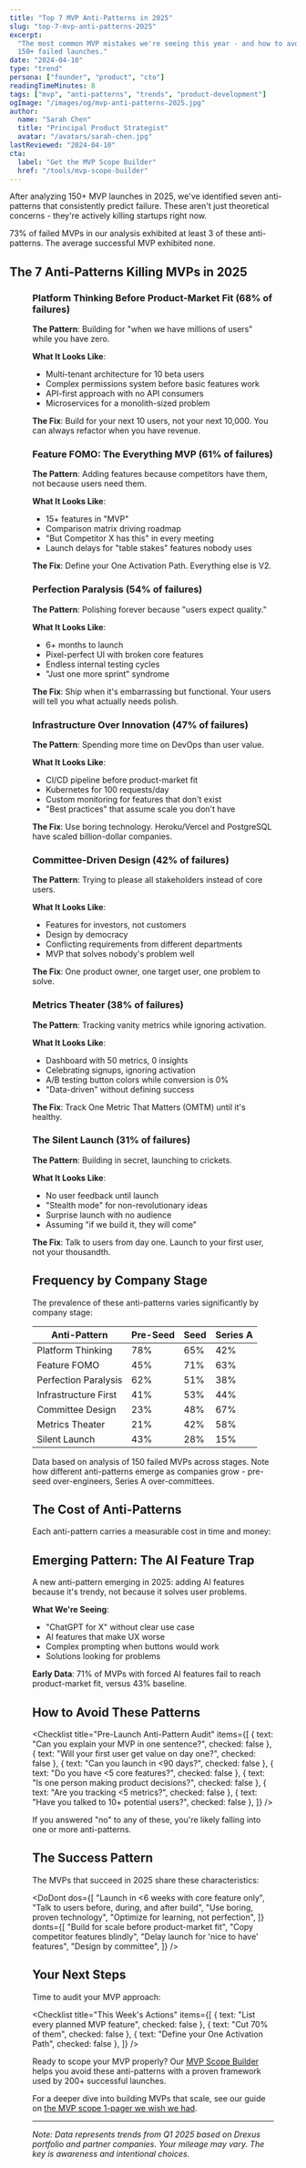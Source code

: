 ```yaml
---
title: "Top 7 MVP Anti-Patterns in 2025"
slug: "top-7-mvp-anti-patterns-2025"
excerpt:
  "The most common MVP mistakes we're seeing this year - and how to avoid them. Based on analysis of
  150+ failed launches."
date: "2024-04-10"
type: "trend"
persona: ["founder", "product", "cto"]
readingTimeMinutes: 8
tags: ["mvp", "anti-patterns", "trends", "product-development"]
ogImage: "/images/og/mvp-anti-patterns-2025.jpg"
author:
  name: "Sarah Chen"
  title: "Principal Product Strategist"
  avatar: "/avatars/sarah-chen.jpg"
lastReviewed: "2024-04-10"
cta:
  label: "Get the MVP Scope Builder"
  href: "/tools/mvp-scope-builder"
---
```


After analyzing 150+ MVP launches in 2025, we've identified seven anti-patterns that consistently
predict failure. These aren't just theoretical concerns - they're actively killing startups right
now.

<Callout type="warning" title="Trend Alert">
  73% of failed MVPs in our analysis exhibited at least 3 of these anti-patterns. The average
  successful MVP exhibited none.
</Callout>

## The 7 Anti-Patterns Killing MVPs in 2025

<Figure
  src="/images/charts/mvp-anti-patterns-frequency.svg"
  alt="Bar chart showing frequency of MVP anti-patterns: Platform Thinking (68%), Feature FOMO (61%), Perfection Paralysis (54%), Infrastructure First (47%), Committee Design (42%), Metrics Theater (38%), Silent Launch (31%)"
  caption="Frequency of anti-patterns in failed MVPs (n=150). Data collected Q1 2025."
/>

### Platform Thinking Before Product-Market Fit (68% of failures)

**The Pattern**: Building for "when we have millions of users" while you have zero.

**What It Looks Like**:

- Multi-tenant architecture for 10 beta users
- Complex permissions system before basic features work
- API-first approach with no API consumers
- Microservices for a monolith-sized problem

**The Fix**: Build for your next 10 users, not your next 10,000. You can always refactor when you
have revenue.

### Feature FOMO: The Everything MVP (61% of failures)

**The Pattern**: Adding features because competitors have them, not because users need them.

**What It Looks Like**:

- 15+ features in "MVP"
- Comparison matrix driving roadmap
- "But Competitor X has this" in every meeting
- Launch delays for "table stakes" features nobody uses

**The Fix**: Define your One Activation Path. Everything else is V2.

### Perfection Paralysis (54% of failures)

**The Pattern**: Polishing forever because "users expect quality."

**What It Looks Like**:

- 6+ months to launch
- Pixel-perfect UI with broken core features
- Endless internal testing cycles
- "Just one more sprint" syndrome

**The Fix**: Ship when it's embarrassing but functional. Your users will tell you what actually
needs polish.

### Infrastructure Over Innovation (47% of failures)

**The Pattern**: Spending more time on DevOps than user value.

**What It Looks Like**:

- CI/CD pipeline before product-market fit
- Kubernetes for 100 requests/day
- Custom monitoring for features that don't exist
- "Best practices" that assume scale you don't have

**The Fix**: Use boring technology. Heroku/Vercel and PostgreSQL have scaled billion-dollar
companies.

### Committee-Driven Design (42% of failures)

**The Pattern**: Trying to please all stakeholders instead of core users.

**What It Looks Like**:

- Features for investors, not customers
- Design by democracy
- Conflicting requirements from different departments
- MVP that solves nobody's problem well

**The Fix**: One product owner, one target user, one problem to solve.

### Metrics Theater (38% of failures)

**The Pattern**: Tracking vanity metrics while ignoring activation.

**What It Looks Like**:

- Dashboard with 50 metrics, 0 insights
- Celebrating signups, ignoring activation
- A/B testing button colors while conversion is 0%
- "Data-driven" without defining success

**The Fix**: Track One Metric That Matters (OMTM) until it's healthy.

### The Silent Launch (31% of failures)

**The Pattern**: Building in secret, launching to crickets.

**What It Looks Like**:

- No user feedback until launch
- "Stealth mode" for non-revolutionary ideas
- Surprise launch with no audience
- Assuming "if we build it, they will come"

**The Fix**: Talk to users from day one. Launch to your first user, not your thousandth.

## Frequency by Company Stage

The prevalence of these anti-patterns varies significantly by company stage:

| Anti-Pattern         | Pre-Seed | Seed | Series A |
| -------------------- | -------- | ---- | -------- |
| Platform Thinking    | 78%      | 65%  | 42%      |
| Feature FOMO         | 45%      | 71%  | 63%      |
| Perfection Paralysis | 62%      | 51%  | 38%      |
| Infrastructure First | 41%      | 53%  | 44%      |
| Committee Design     | 23%      | 48%  | 67%      |
| Metrics Theater      | 21%      | 42%  | 58%      |
| Silent Launch        | 43%      | 28%  | 15%      |

<Aside>
  Data based on analysis of 150 failed MVPs across stages. Note how different anti-patterns emerge
  as companies grow - pre-seed over-engineers, Series A over-committees.
</Aside>

## The Cost of Anti-Patterns

Each anti-pattern carries a measurable cost in time and money:

<StatBlock
  label="Average Launch Delay"
  value="4.2 months"
  description="Per anti-pattern exhibited"
/>

<StatBlock label="Excess Burn" value="$280K" description="Additional cost per anti-pattern" />

<StatBlock label="Success Rate" value="< 15%" description="With 3+ anti-patterns present" />

## Emerging Pattern: The AI Feature Trap

A new anti-pattern emerging in 2025: adding AI features because it's trendy, not because it solves
user problems.

**What We're Seeing**:

- "ChatGPT for X" without clear use case
- AI features that make UX worse
- Complex prompting when buttons would work
- Solutions looking for problems

**Early Data**: 71% of MVPs with forced AI features fail to reach product-market fit, versus 43%
baseline.

## How to Avoid These Patterns

<Checklist
  title="Pre-Launch Anti-Pattern Audit"
  items={[
    { text: "Can you explain your MVP in one sentence?", checked: false },
    { text: "Will your first user get value on day one?", checked: false },
    { text: "Can you launch in <90 days?", checked: false },
    { text: "Do you have <5 core features?", checked: false },
    { text: "Is one person making product decisions?", checked: false },
    { text: "Are you tracking <5 metrics?", checked: false },
    { text: "Have you talked to 10+ potential users?", checked: false },
  ]}
/>

If you answered "no" to any of these, you're likely falling into one or more anti-patterns.

## The Success Pattern

The MVPs that succeed in 2025 share these characteristics:

<DoDont
  dos={[
    "Launch in <6 weeks with core feature only",
    "Talk to users before, during, and after build",
    "Use boring, proven technology",
    "Optimize for learning, not perfection",
  ]}
  donts={[
    "Build for scale before product-market fit",
    "Copy competitor features blindly",
    "Delay launch for 'nice to have' features",
    "Design by committee",
  ]}
/>

## Your Next Steps

Time to audit your MVP approach:

<Checklist
  title="This Week's Actions"
  items={[
    { text: "List every planned MVP feature", checked: false },
    { text: "Cut 70% of them", checked: false },
    { text: "Define your One Activation Path", checked: false },
  ]}
/>

Ready to scope your MVP properly? Our [MVP Scope Builder](/tools/mvp-scope-builder) helps you avoid
these anti-patterns with a proven framework used by 200+ successful launches.

For a deeper dive into building MVPs that scale, see our guide on
[the MVP scope 1-pager we wish we had](/insights/articles/mvp-scope-one-pager).

<DownloadCTA
  title="MVP Anti-Pattern Checklist"
  description="Audit your MVP plan against all 7 anti-patterns"
  fileUrl="/tools/mvp-scope-builder"
  fileSize="Interactive tool"
/>

---

_Note: Data represents trends from Q1 2025 based on Drexus portfolio and partner companies. Your
mileage may vary. The key is awareness and intentional choices._

<script
  type="application/ld+json"
  dangerouslySetInnerHTML={{
    __html: JSON.stringify({
      "@context": "https://schema.org",
      "@type": "Article",
      headline: "Top 7 MVP Anti-Patterns in 2025",
      description:
        "The most common MVP mistakes we're seeing this year - and how to avoid them. Based on analysis of 150+ failed launches.",
      datePublished: "2024-04-10",
      dateModified: "2024-04-10",
      lastReviewed: "2024-04-10",
      author: {
        "@type": "Person",
        name: "Sarah Chen",
        jobTitle: "Principal Product Strategist",
      },
      publisher: {
        "@type": "Organization",
        name: "Drexus",
        logo: {
          "@type": "ImageObject",
          url: "https://drexus.com/logo.png",
        },
      },
      mainEntityOfPage: {
        "@type": "WebPage",
        "@id": "https://drexus.com/insights/trends/top-7-mvp-anti-patterns-2025",
      },
    }),
  }}
/>
